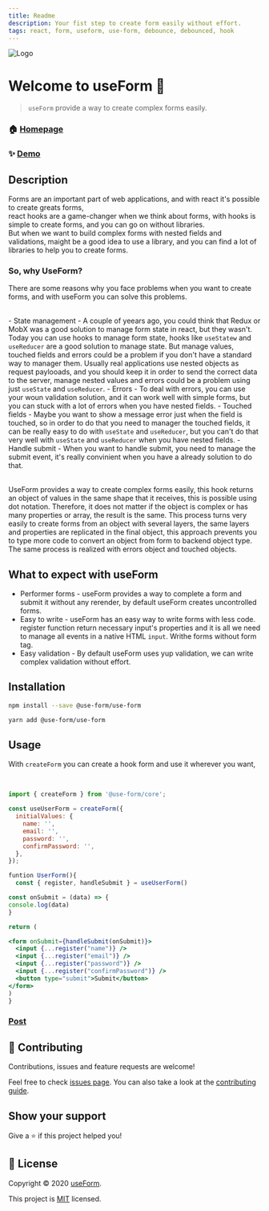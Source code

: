 ```yaml
---
title: Readme
description: Your fist step to create form easily without effort.
tags: react, form, useform, use-form, debounce, debounced, hook
---
```


![Logo](https://raw.githubusercontent.com/use-form/use-form/main/img/logo3.png)

# Welcome to useForm 👋

> `useForm` provide a way to create complex forms easily.

### 🏠 [Homepage](https://useform.org)

### ✨ [Demo](https://codesandbox.io/s/useform-2u2ju)

## Description

Forms are an important part of web applications, and with react it's possible to create greats forms,  
react hooks are a game-changer when we think about forms, with hooks is simple to create forms, and you can go on without libraries.  
But when we want to build complex forms with nested fields and validations, maight be a good idea to use a library, and you can find a lot of libraries to help you to create forms.

### So, why UseForm?

There are some reasons why you face problems when you want to create forms, and with useForm you can solve this problems.

<br />- State management - A couple of yeears ago, you could think that Redux or
MobX was a good solution to manage form state in react, but they wasn't. Today
you can use hooks to manage form state, hooks like `useStatew` and `useReducer`
are a good solution to manage state. But manage values, touched fields and
errors could be a problem if you don't have a standard way to manager them.
Usually real applications use nested objects as request paylooads, and you
should keep it in order to send the correct data to the server, manage nested
values and errors could be a problem using just `useState` and `useReducer`. -
Errors - To deal with errors, you can use your woun validation solution, and it
can work well with simple forms, but you can stuck with a lot of errors when you
have nested fields. - Touched fields - Maybe you want to show a message error
just when the field is touched, so in order to do that you need to manager the
touched fields, it can be really easy to do with `useState` and `useReducer`,
but you can't do that very well with `useState` and `useReducer` when you have
nested fields. - Handle submit - When you want to handle submit, you need to
manage the submit event, it's really convinient when you have a already solution
to do that.

<br />
UseForm provides a way to create complex forms easily, this hook returns an object
of values ​​in the same shape that it receives, this is possible using dot notation.
Therefore, it does not matter if the object is complex or has many properties or
array, the result is the same. This process turns very easily to create forms from
an object with several layers, the same layers and properties are replicated in the
final object, this approach prevents you to type more code to convert an object from
form to backend object type. The same process is realized with errors object and
touched objects.

## What to expect with useForm

- Performer forms - useForm provides a way to complete a form and submit it without any rerender, by default useForm creates uncontrolled forms.
- Easy to write - useForm has an easy way to write forms with less code. register function return necessary input's properties and it is all we need to manage all events in a native HTML `input`. Writhe forms without form tag.
- Easy validation - By default useForm uses yup validation, we can write complex validation without effort.

## Installation

```bash
npm install --save @use-form/use-form
```

```bash
yarn add @use-form/use-form
```

## Usage

With `createForm` you can create a hook form and use it wherever you want,

<br />

```jsx
import { createForm } from '@use-form/core';

const useUserForm = createForm({
  initialValues: {
    name: '',
    email: '',
    password: '',
    confirmPassword: '',
  },
});
```

```jsx
funtion UserForm(){
  const { register, handleSubmit } = useUserForm()

const onSubmit = (data) => {
console.log(data)
}

return (

<form onSubmit={handleSubmit(onSubmit)}>
  <input {...register("name")} />
  <input {...register("email")} />
  <input {...register("password")} />
  <input {...register("confirmPassword")} />
  <button type="submit">Submit</button>
</form>
)
}
```

### [Post](https://dev.to/jucian0/building-forms-with-useform-1cna)

## 🤝 Contributing

Contributions, issues and feature requests are welcome!

Feel free to check [issues page](https://github.com/use-form/use-form/issues). You can also take a look at the [contributing guide](https://github.com/Jucian0/use-form/blob/main/CONTRIBUTING.md).

## Show your support

Give a ⭐️ if this project helped you!

## 📝 License

Copyright © 2020 [useForm](https://github.com/use-form).

This project is [MIT](https://github.com/use-form/use-form/blob/53debd6986650f76561795f2069d6eebc5db6c65/LICENSE) licensed.
